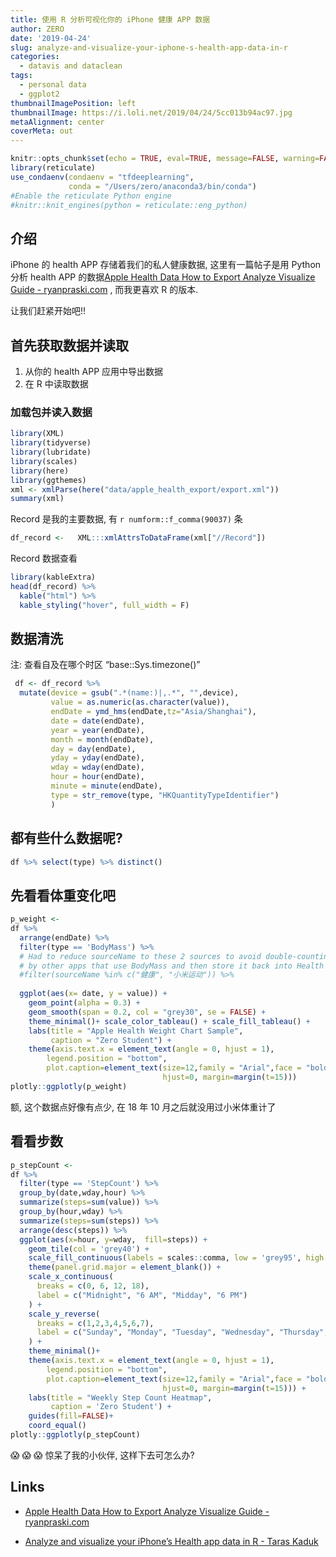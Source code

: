 ```yaml
---
title: 使用 R 分析可视化你的 iPhone 健康 APP 数据
author: ZERO
date: '2019-04-24'
slug: analyze-and-visualize-your-iphone-s-health-app-data-in-r
categories:
  - datavis and dataclean
tags:
  - personal data
  - ggplot2
thumbnailImagePosition: left
thumbnailImage: https://i.loli.net/2019/04/24/5cc013b94ac97.jpg
metaAlignment: center
coverMeta: out
---
```


```r
knitr::opts_chunk$set(echo = TRUE, eval=TRUE, message=FALSE, warning=FALSE)
library(reticulate)
use_condaenv(condaenv = "tfdeeplearning", 
             conda = "/Users/zero/anaconda3/bin/conda")
#Enable the reticulate Python engine
#knitr::knit_engines(python = reticulate::eng_python)
```

## 介绍

iPhone 的 health APP 存储着我们的私人健康数据, 这里有一篇帖子是用 Python 分析 health APP 的数据[Apple Health Data How to Export Analyze Visualize Guide - ryanpraski.com](http://www.ryanpraski.com/apple-health-data-how-to-export-analyze-visualize-guide/)
, 而我更喜欢 R 的版本. 

让我们赶紧开始吧!!

## 首先获取数据并读取

1. 从你的 health APP 应用中导出数据
2. 在 R 中读取数据

### 加载包并读入数据
```r
library(XML)
library(tidyverse)
library(lubridate)
library(scales)
library(here)
library(ggthemes)
xml <- xmlParse(here("data/apple_health_export/export.xml"))
summary(xml)
```

Record 是我的主要数据, 有 `r numform::f_comma(90037)` 条
```r
df_record <-   XML:::xmlAttrsToDataFrame(xml["//Record"])
```


Record 数据查看
```r
library(kableExtra)
head(df_record) %>%
  kable("html") %>%
  kable_styling("hover", full_width = F)
```

## 数据清洗
注: 查看自及在哪个时区 "base::Sys.timezone()"
```r
 df <- df_record %>%
  mutate(device = gsub(".*(name:)|,.*", "",device),
         value = as.numeric(as.character(value)),
         endDate = ymd_hms(endDate,tz="Asia/Shanghai"),
         date = date(endDate),
         year = year(endDate),
         month = month(endDate),
         day = day(endDate),
         yday = yday(endDate),
         wday = wday(endDate),
         hour = hour(endDate),
         minute = minute(endDate),
         type = str_remove(type, "HKQuantityTypeIdentifier")
         )

```


## 都有些什么数据呢?
```r
df %>% select(type) %>% distinct()
```

## 先看看体重变化吧
```r
p_weight <- 
df %>%
  arrange(endDate) %>% 
  filter(type == 'BodyMass') %>% 
  # Had to reduce sourceName to these 2 sources to avoid double-counting
  # by other apps that use BodyMass and then store it back into Health
  #filter(sourceName %in% c("健康", "小米运动")) %>% 
  
  ggplot(aes(x= date, y = value)) +
    geom_point(alpha = 0.3) +
    geom_smooth(span = 0.2, col = "grey30", se = FALSE) +
    theme_minimal()+ scale_color_tableau() + scale_fill_tableau() +
    labs(title = "Apple Health Weight Chart Sample",
         caption = "Zero Student") +
    theme(axis.text.x = element_text(angle = 0, hjust = 1), 
        legend.position = "bottom",
        plot.caption=element_text(size=12,family = "Arial",face = "bold",
                                  hjust=0, margin=margin(t=15)))
plotly::ggplotly(p_weight)
```
额, 这个数据点好像有点少, 在 18 年 10 月之后就没用过小米体重计了


## 看看步数
```r
p_stepCount <- 
df %>%
  filter(type == 'StepCount') %>% 
  group_by(date,wday,hour) %>% 
  summarize(steps=sum(value)) %>% 
  group_by(hour,wday) %>% 
  summarize(steps=sum(steps)) %>% 
  arrange(desc(steps)) %>%
  ggplot(aes(x=hour, y=wday,  fill=steps)) + 
    geom_tile(col = 'grey40') + 
    scale_fill_continuous(labels = scales::comma, low = 'grey95', high = '#008FD5') +
    theme(panel.grid.major = element_blank()) +
    scale_x_continuous(
      breaks = c(0, 6, 12, 18),
      label = c("Midnight", "6 AM", "Midday", "6 PM")
    ) +
    scale_y_reverse(
      breaks = c(1,2,3,4,5,6,7),
      label = c("Sunday", "Monday", "Tuesday", "Wednesday", "Thursday", "Friday", "Saturday")
    ) +
    theme_minimal()+ 
    theme(axis.text.x = element_text(angle = 0, hjust = 1), 
        legend.position = "bottom",
        plot.caption=element_text(size=12,family = "Arial",face = "bold",
                                  hjust=0, margin=margin(t=15))) +
    labs(title = "Weekly Step Count Heatmap",
         caption = 'Zero Student') +
    guides(fill=FALSE)+
    coord_equal()
plotly::ggplotly(p_stepCount)
```

😱 😱 😱  惊呆了我的小伙伴, 这样下去可怎么办?



## Links

- [Apple Health Data How to Export Analyze Visualize Guide - ryanpraski.com](http://www.ryanpraski.com/apple-health-data-how-to-export-analyze-visualize-guide/)

- [Analyze and visualize your iPhone's Health app data in R - Taras Kaduk](https://taraskaduk.com/2019/03/23/apple-health/)

